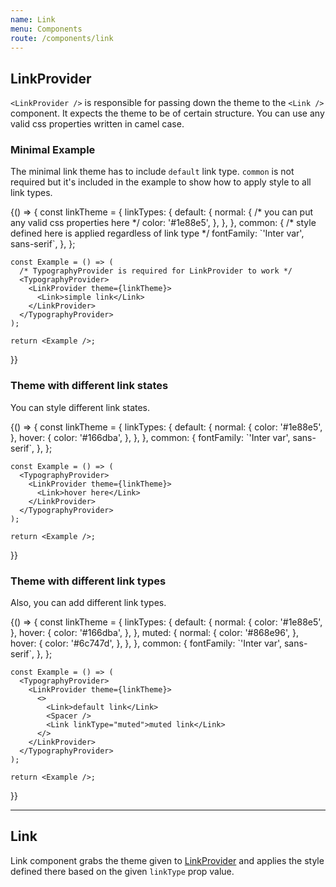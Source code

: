 ```yaml
---
name: Link
menu: Components
route: /components/link
---
```



## **LinkProvider**

`<LinkProvider />` is responsible for passing down the theme to the `<Link />` component. It expects the theme to be of certain structure. You can use any valid css properties written in camel case.


### **Minimal Example**

The minimal link theme has to include `default` link type. `common` is not required but it's included in the example to show how to apply style to all link types.

<Playground>
  {() => {
    const linkTheme = {
      linkTypes: {
        default: {
          normal: {
            /* you can put any valid css properties here */
            color: '#1e88e5',
          },
        },
      },
      common: {
        /* style defined here is applied regardless of link type */
        fontFamily: `'Inter var', sans-serif`,
      },
    };

    const Example = () => (
      /* TypographyProvider is required for LinkProvider to work */
      <TypographyProvider>
        <LinkProvider theme={linkTheme}>
          <Link>simple link</Link>
        </LinkProvider>
      </TypographyProvider>
    );

    return <Example />;
  }}
</Playground>


### **Theme with different link states**

You can style different link states.

<Playground>
  {() => {
    const linkTheme = {
      linkTypes: {
        default: {
          normal: {
            color: '#1e88e5',
          },
          hover: {
            color: '#166dba',
          },
        },
      },
      common: {
        fontFamily: `'Inter var', sans-serif`,
      },
    };

    const Example = () => (
      <TypographyProvider>
        <LinkProvider theme={linkTheme}>
          <Link>hover here</Link>
        </LinkProvider>
      </TypographyProvider>
    );

    return <Example />;
  }}
</Playground>


### **Theme with different link types**

Also, you can add different link types.

<Playground>
  {() => {
    const linkTheme = {
      linkTypes: {
        default: {
          normal: {
            color: '#1e88e5',
          },
          hover: {
            color: '#166dba',
          },
        },
        muted: {
          normal: {
            color: '#868e96',
          },
          hover: {
            color: '#6c747d',
          },
        },
      },
      common: {
        fontFamily: `'Inter var', sans-serif`,
      },
    };

    const Example = () => (
      <TypographyProvider>
        <LinkProvider theme={linkTheme}>
          <>
            <Link>default link</Link>
            <Spacer />
            <Link linkType="muted">muted link</Link>
          </>
        </LinkProvider>
      </TypographyProvider>
    );

    return <Example />;
  }}
</Playground>

---



## **Link**

Link component grabs the theme given to [LinkProvider](/basic-styled-uikit/components/link#linkprovider) and applies the style defined there based on the given `linkType` prop value.

<Props of={Link} />
